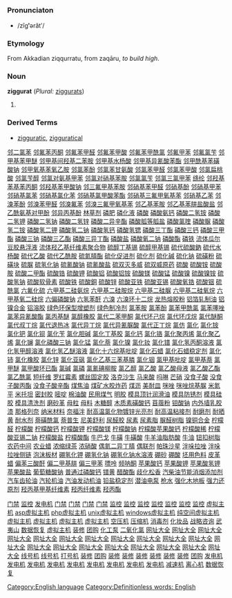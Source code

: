 =={{en}}==
[[Category:English language]]
===Pronunciaton===
*/zĭg'''ʹ'''ərătʹ/
===Etymology===
From Akkadian ziqqurratu, from zaqāru, ''to build high''.<!-- Akkadian needs to be put in native script -->
===Noun===
'''ziggurat''' (''Plural:'' [[ziggurats]])

#{{stub}} [[Category:Definitionless words: English]]

===Derived Terms===
*[[zigguratic]], [[zigguratical]]
[http://www.shop263.com/i-1/1.htm 邻二氯苯]
[http://www.shop263.com/i-1/2.htm 邻氟苯丙酮]
[http://www.shop263.com/i-1/3.htm 邻氟苯甲醛]
[http://www.shop263.com/i-1/4.htm 邻氟苯甲酸]
[http://www.shop263.com/i-1/5.htm 邻氟苯甲酰氯]
[http://www.shop263.com/i-1/6.htm 邻氟甲苯]
[http://www.shop263.com/i-1/7.htm 邻氟氯苄]
[http://www.shop263.com/i-1/8.htm 邻甲基苯甲醚]
[http://www.shop263.com/i-1/9.htm 邻甲基间羟基二苯胺]
[http://www.shop263.com/i-1/10.htm 邻甲基水杨酸]
[http://www.shop263.com/i-1/11.htm 邻甲基异氰酸苯酯]
[http://www.shop263.com/i-1/12.htm 邻甲酰基苯磺酸钠]
[http://www.shop263.com/i-1/13.htm 邻甲氧基苯氧乙胺]
[http://www.shop263.com/i-1/14.htm 邻氯苯酚]
[http://www.shop263.com/i-1/15.htm 邻氯苯甘氨酸]
[http://www.shop263.com/i-1/16.htm 邻氯苯甲醛]
[http://www.shop263.com/i-1/17.htm 邻氯苯甲酸]
[http://www.shop263.com/i-1/18.htm 邻氯扁桃酸]
[http://www.shop263.com/i-1/19.htm 邻氯苄醇]
[http://www.shop263.com/i-1/20.htm 邻氯对氨基甲苯]
[http://www.shop263.com/i-1/21.htm 邻氯对硝基苯胺]
[http://www.shop263.com/i-1/22.htm 邻氯氯苄]
[http://www.shop263.com/i-1/23.htm 邻氯三氯甲苯]
[http://www.shop263.com/i-1/24.htm 绦纶]
[http://www.shop263.com/i-1/25.htm 邻羟基苯基苯丙酮]
[http://www.shop263.com/i-1/26.htm 邻羟基苯甲酸钠]
[http://www.shop263.com/i-1/27.htm 邻三氟甲基苯胺]
[http://www.shop263.com/i-1/28.htm 邻硝基苯甲醛]
[http://www.shop263.com/i-1/29.htm 邻硝基酚]
[http://www.shop263.com/i-1/30.htm 邻硝基甲苯]
[http://www.shop263.com/i-1/31.htm 邻硝基氯苯]
[http://www.shop263.com/i-1/32.htm 邻硝基氯化苯]
[http://www.shop263.com/i-1/33.htm 邻硝基氯甲酸苯酯]
[http://www.shop263.com/i-1/34.htm 邻硝基三氟甲氧基苯]
[http://www.shop263.com/i-1/35.htm 邻硝基乙苯]
[http://www.shop263.com/i-1/36.htm 邻溴苯酚]
[http://www.shop263.com/i-1/37.htm 邻溴苯甲醛]
[http://www.shop263.com/i-1/38.htm 邻溴氟苯]
[http://www.shop263.com/i-1/39.htm 邻溴三氟甲氧基苯]
[http://www.shop263.com/i-1/40.htm 邻乙基苯胺]
[http://www.shop263.com/i-1/41.htm 邻乙基苯肼盐酸盐]
[http://www.shop263.com/i-1/42.htm 邻乙酰氨基对甲酚]
[http://www.shop263.com/i-1/43.htm 邻异丙基酚]
[http://www.shop263.com/i-1/44.htm 林草剂]
[http://www.shop263.com/i-1/45.htm 磷肥]
[http://www.shop263.com/i-1/46.htm 磷化液]
[http://www.shop263.com/i-1/47.htm 磷酸]
[http://www.shop263.com/i-1/48.htm 磷酸氨钙]
[http://www.shop263.com/i-1/49.htm 磷酸二氢铵]
[http://www.shop263.com/i-1/50.htm 磷酸二氢钾]
[http://www.shop263.com/i-1/51.htm 磷酸二氢钠]
[http://www.shop263.com/i-1/52.htm 磷酸二氢锌]
[http://www.shop263.com/i-1/53.htm 磷酸二异辛酯]
[http://www.shop263.com/i-1/54.htm 磷酸胍等胍盐]
[http://www.shop263.com/i-1/55.htm 磷酸氯喹]
[http://www.shop263.com/i-1/56.htm 磷酸脲]
[http://www.shop263.com/i-1/57.htm 磷酸氢二铵]
[http://www.shop263.com/i-1/58.htm 磷酸氢二钾]
[http://www.shop263.com/i-1/59.htm 磷酸氢二钠]
[http://www.shop263.com/i-1/60.htm 磷酸氢钙]
[http://www.shop263.com/i-1/61.htm 磷酸氢锶]
[http://www.shop263.com/i-1/62.htm 磷酸三丁酯]
[http://www.shop263.com/i-1/63.htm 磷酸三钙]
[http://www.shop263.com/i-1/64.htm 磷酸三甲酯]
[http://www.shop263.com/i-1/65.htm 磷酸三钠]
[http://www.shop263.com/i-1/66.htm 磷酸三乙酯]
[http://www.shop263.com/i-1/67.htm 磷酸三异丁酯]
[http://www.shop263.com/i-1/68.htm 磷酸盐]
[http://www.shop263.com/i-1/69.htm 磷酸氧二钠]
[http://www.shop263.com/i-1/70.htm 磷酸酯]
[http://www.shop263.com/i-1/71.htm 磷铁]
[http://www.shop263.com/i-1/72.htm 流体瓜尔豆胶悬浮液]
[http://www.shop263.com/i-1/73.htm 流体羟乙基纤维素聚合物]
[http://www.shop263.com/i-1/74.htm 硫醇丁基锡]
[http://www.shop263.com/i-1/75.htm 硫醇甲基锡]
[http://www.shop263.com/i-1/76.htm 硫代硫酸鈉]
[http://www.shop263.com/i-1/77.htm 硫代水杨酸]
[http://www.shop263.com/i-1/78.htm 硫代乙酸]
[http://www.shop263.com/i-1/79.htm 硫代乙酰胺]
[http://www.shop263.com/i-1/80.htm 硫氮腈酯]
[http://www.shop263.com/i-1/81.htm 硫化促进剂]
[http://www.shop263.com/i-1/82.htm 硫化剂]
[http://www.shop263.com/i-1/83.htm 硫化碱]
[http://www.shop263.com/i-1/84.htm 硫化钠]
[http://www.shop263.com/i-1/85.htm 硫磺粉]
[http://www.shop263.com/i-1/86.htm 硫磺块]
[http://www.shop263.com/i-1/87.htm 硫脲]
[http://www.shop263.com/i-1/88.htm 硫氢化钠]
[http://www.shop263.com/i-1/89.htm 硫氰酸钠]
[http://www.shop263.com/i-1/90.htm 硫氰酸盐]
[http://www.shop263.com/i-1/91.htm 硫双灭多威]
[http://www.shop263.com/i-1/92.htm 硫双威原药]
[http://www.shop263.com/i-1/93.htm 硫酸]
[http://www.shop263.com/i-1/94.htm 硫酸铵]
[http://www.shop263.com/i-1/95.htm 硫酸胺]
[http://www.shop263.com/i-1/96.htm 硫酸二甲酯]
[http://www.shop263.com/i-1/97.htm 硫酸锆]
[http://www.shop263.com/i-1/98.htm 硫酸钾]
[http://www.shop263.com/i-1/99.htm 硫酸铝]
[http://www.shop263.com/i-1/100.htm 硫酸铝铵]
[http://www.shop263.com/i-1/101.htm 硫酸镁]
[http://www.shop263.com/i-1/102.htm 硫酸锰]
[http://www.shop263.com/i-1/103.htm 硫酸镍]
[http://www.shop263.com/i-1/104.htm 硫酸镍铵]
[http://www.shop263.com/i-1/105.htm 硫酸氢钠]
[http://www.shop263.com/i-1/106.htm 硫酸软骨素]
[http://www.shop263.com/i-1/107.htm 硫酸铁]
[http://www.shop263.com/i-1/108.htm 硫酸銅]
[http://www.shop263.com/i-1/109.htm 硫酸锌]
[http://www.shop263.com/i-1/110.htm 硫酸亚铁]
[http://www.shop263.com/i-1/111.htm 硫酸亚锡]
[http://www.shop263.com/i-1/112.htm 硫酸氧锆]
[http://www.shop263.com/i-1/113.htm 硫酸铟]
[http://www.shop263.com/i-1/114.htm 硫酰氯]
[http://www.shop263.com/i-1/115.htm 六氟化硫]
[http://www.shop263.com/i-1/116.htm 六甲基二硅氨烷]
[http://www.shop263.com/i-1/117.htm 六甲基二硅胺烷]
[http://www.shop263.com/i-1/118.htm 六甲基二硅脲]
[http://www.shop263.com/i-1/119.htm 六甲基二硅氧烷]
[http://www.shop263.com/i-1/120.htm 六甲基氧二硅烷]
[http://www.shop263.com/i-1/121.htm 六偏磷酸钠]
[http://www.shop263.com/i-1/122.htm 六氢苯酐]
[http://www.shop263.com/i-1/123.htm 六溴]
[http://www.shop263.com/i-1/124.htm 六溴环十二烷]
[http://www.shop263.com/i-1/125.htm 龙热熔胶粉]
[http://www.shop263.com/i-1/126.htm 铝箔轧制油]
[http://www.shop263.com/i-1/127.htm 铝镍合金]
[http://www.shop263.com/i-1/128.htm 铝溶胶]
[http://www.shop263.com/i-1/129.htm 绿色环保型增塑剂]
[http://www.shop263.com/i-1/130.htm 绿色制冷剂]
[http://www.shop263.com/i-1/131.htm 氯苯胺]
[http://www.shop263.com/i-1/132.htm 氯苯酚]
[http://www.shop263.com/i-1/133.htm 氯苯甲酰氯]
[http://www.shop263.com/i-1/134.htm 氯苯噻唑]
[http://www.shop263.com/i-1/135.htm 氯苯异氰酸酯]
[http://www.shop263.com/i-1/136.htm 氯丙基醚]
[http://www.shop263.com/i-1/137.htm 氯醇橡胶]
[http://www.shop263.com/i-1/138.htm 氯代二苯甲酮]
[http://www.shop263.com/i-1/139.htm 氯代环己烷]
[http://www.shop263.com/i-1/140.htm 氯代环戊烷]
[http://www.shop263.com/i-1/141.htm 氯代醚酮]
[http://www.shop263.com/i-1/142.htm 氯代叔丁烷]
[http://www.shop263.com/i-1/143.htm 氯代退热冰]
[http://www.shop263.com/i-1/144.htm 氯代异丁烷]
[http://www.shop263.com/i-1/145.htm 氯代异氰脲酸]
[http://www.shop263.com/i-1/146.htm 氯代正丁烷]
[http://www.shop263.com/i-1/147.htm 氯仿]
[http://www.shop263.com/i-1/148.htm 氯化]
[http://www.shop263.com/i-1/149.htm 氯化铵]
[http://www.shop263.com/i-1/150.htm 氯化钯]
[http://www.shop263.com/i-1/151.htm 氯化钡]
[http://www.shop263.com/i-1/152.htm 氯化苄]
[http://www.shop263.com/i-1/153.htm 氯化胆碱]
[http://www.shop263.com/i-1/154.htm 氯化丁基胶]
[http://www.shop263.com/i-1/155.htm 氯化钙]
[http://www.shop263.com/i-1/156.htm 氯化铬]
[http://www.shop263.com/i-1/157.htm 氯化聚丙烯]
[http://www.shop263.com/i-1/158.htm 氯化聚乙烯]
[http://www.shop263.com/i-1/159.htm 氯化镧]
[http://www.shop263.com/i-1/160.htm 氯化磷酸三钠]
[http://www.shop263.com/i-1/161.htm 氯化锰]
[http://www.shop263.com/i-1/162.htm 氯化萘]
[http://www.shop263.com/i-1/163.htm 氯化镍]
[http://www.shop263.com/i-1/164.htm 氯化钕]
[http://www.shop263.com/i-1/165.htm 氯化镨]
[http://www.shop263.com/i-1/166.htm 氯化氢丙酮溶液]
[http://www.shop263.com/i-1/167.htm 氯化氢甲醇溶液]
[http://www.shop263.com/i-1/168.htm 氯化氢乙醚溶液]
[http://www.shop263.com/i-1/169.htm 氯化十六烷基吡啶]
[http://www.shop263.com/i-1/170.htm 氯化石蜡]
[http://www.shop263.com/i-1/171.htm 氯化石蜡稳定剂]
[http://www.shop263.com/i-1/172.htm 氯化铈]
[http://www.shop263.com/i-1/173.htm 氯化橡胶]
[http://www.shop263.com/i-1/174.htm 氯化锌]
[http://www.shop263.com/i-1/175.htm 氯化亚砜]
[http://www.shop263.com/i-1/176.htm 氯化乙基三苯基膦]
[http://www.shop263.com/i-1/177.htm 氯化铟]
[http://www.shop263.com/i-1/178.htm 氯甲基吡啶]
[http://www.shop263.com/i-1/179.htm 氯甲基萘]
[http://www.shop263.com/i-1/180.htm 氯甲醚]
[http://www.shop263.com/i-1/181.htm 氯甲酸环已酯]
[http://www.shop263.com/i-1/182.htm 氯碱]
[http://www.shop263.com/i-1/183.htm 氯磷]
[http://www.shop263.com/i-1/184.htm 氯氰碘柳胺]
[http://www.shop263.com/i-1/185.htm 氯乙醇]
[http://www.shop263.com/i-1/186.htm 氯乙酸]
[http://www.shop263.com/i-1/187.htm 氯乙酸母液]
[http://www.shop263.com/i-1/188.htm 氯乙酸乙酯]
[http://www.shop263.com/i-1/189.htm 氯乙酰氯]
[http://www.shop263.com/i-1/190.htm 短纤维]
[http://www.shop263.com/i-1/191.htm 罗红霉素]
[http://www.shop263.com/i-1/192.htm 螺丝固定胶]
[http://www.shop263.com/i-1/193.htm 洛克沙生]
[http://www.shop263.com/i-1/194.htm 马来酸]
[http://www.shop263.com/i-1/195.htm 吗啉]
[http://www.shop263.com/i-1/196.htm 芒硝]
[http://www.shop263.com/i-1/197.htm 没食子酸]
[http://www.shop263.com/i-1/198.htm 没食子酸丙酯]
[http://www.shop263.com/i-1/199.htm 没食子酸辛酯]
[http://www.shop263.com/i-1/200.htm 煤焦油]
[http://www.shop263.com/i-1/201.htm 煤矿水胶炸药]
[http://www.shop263.com/i-1/202.htm 煤沥]
[http://www.shop263.com/i-1/203.htm 美耐皿]
[http://www.shop263.com/i-1/204.htm 咪唑]
[http://www.shop263.com/i-1/205.htm 咪唑烷基脲]
[http://www.shop263.com/i-1/206.htm 米氮平]
[http://www.shop263.com/i-1/207.htm 米托坦]
[http://www.shop263.com/i-1/208.htm 密封胶]
[http://www.shop263.com/i-1/209.htm 嘧啶]
[http://www.shop263.com/i-1/210.htm 棉油酸]
[http://www.shop263.com/i-1/211.htm 民用煤气]
[http://www.shop263.com/i-1/212.htm 明胶]
[http://www.shop263.com/i-1/213.htm 模具顶针润滑油]
[http://www.shop263.com/i-1/214.htm 模具防锈剂]
[http://www.shop263.com/i-1/215.htm 模具硅胶]
[http://www.shop263.com/i-1/216.htm 模具清洗剂]
[http://www.shop263.com/i-1/217.htm 磨砂革]
[http://www.shop263.com/i-1/218.htm 母粒]
[http://www.shop263.com/i-1/219.htm 母料]
[http://www.shop263.com/i-1/220.htm 木糖醇]
[http://www.shop263.com/i-1/221.htm 木质素磺酸钙]
[http://www.shop263.com/i-1/222.htm 苜蓿粉]
[http://www.shop263.com/i-1/223.htm 钼酸钠]
[http://www.shop263.com/i-1/224.htm 内外墙乳胶漆]
[http://www.shop263.com/i-1/225.htm 那格列奈]
[http://www.shop263.com/i-1/226.htm 纳米材料]
[http://www.shop263.com/i-1/227.htm 奈福泮]
[http://www.shop263.com/i-1/228.htm 耐高温氯化物镀锌光亮剂]
[http://www.shop263.com/i-1/229.htm 耐高温粘接剂]
[http://www.shop263.com/i-1/230.htm 耐磨剂]
[http://www.shop263.com/i-1/231.htm 耐晒黄]
[http://www.shop263.com/i-1/232.htm 耐水剂]
[http://www.shop263.com/i-1/233.htm 萘磺酰氯]
[http://www.shop263.com/i-1/234.htm 萘普生]
[http://www.shop263.com/i-1/235.htm 尼美舒利]
[http://www.shop263.com/i-1/236.htm 尿醛胶]
[http://www.shop263.com/i-1/237.htm 尿素]
[http://www.shop263.com/i-1/238.htm 尿素脂]
[http://www.shop263.com/i-1/239.htm 脲醛树脂]
[http://www.shop263.com/i-1/240.htm 镍铜合金]
[http://www.shop263.com/i-1/241.htm 柠檬醛]
[http://www.shop263.com/i-1/242.htm 柠檬酸]
[http://www.shop263.com/i-1/243.htm 柠檬酸钙]
[http://www.shop263.com/i-1/244.htm 柠檬酸钾]
[http://www.shop263.com/i-1/245.htm 柠檬酸镁]
[http://www.shop263.com/i-1/246.htm 柠檬酸钠]
[http://www.shop263.com/i-1/247.htm 柠檬酸苹果酸钙]
[http://www.shop263.com/i-1/248.htm 柠檬酸稀]
[http://www.shop263.com/i-1/249.htm 柠檬酸亚锡二钠]
[http://www.shop263.com/i-1/250.htm 柠檬酸盐]
[http://www.shop263.com/i-1/251.htm 柠檬酸酯]
[http://www.shop263.com/i-1/252.htm 牛巴戈]
[http://www.shop263.com/i-1/253.htm 牛磺]
[http://www.shop263.com/i-1/254.htm 牛磺酸]
[http://www.shop263.com/i-1/255.htm 牛羊油脂肪酸]
[http://www.shop263.com/i-1/256.htm 牛油]
[http://www.shop263.com/i-1/257.htm 钮扣树脂]
[http://www.shop263.com/i-1/258.htm 农药中间]
[http://www.shop263.com/i-1/259.htm 农业蜡]
[http://www.shop263.com/i-1/260.htm 浓缩绿茶]
[http://www.shop263.com/i-1/261.htm 浓硝酸]
[http://www.shop263.com/i-1/262.htm 偶氮二异丁腈]
[http://www.shop263.com/i-1/263.htm 偶联剂]
[http://www.shop263.com/i-1/264.htm 帕珠沙星]
[http://www.shop263.com/i-1/265.htm 泮哚拉唑]
[http://www.shop263.com/i-1/266.htm 泮哚拉唑侧链]
[http://www.shop263.com/i-1/267.htm 泡沫板材]
[http://www.shop263.com/i-1/268.htm 硼氢化钾]
[http://www.shop263.com/i-1/269.htm 硼氢化钠]
[http://www.shop263.com/i-1/270.htm 硼氢化钠水溶液]
[http://www.shop263.com/i-1/271.htm 硼砂]
[http://www.shop263.com/i-1/272.htm 硼酸]
[http://www.shop263.com/i-1/273.htm 坯用色料]
[http://www.shop263.com/i-1/274.htm 皮革蜡]
[http://www.shop263.com/i-1/275.htm 偏苯三酸酐]
[http://www.shop263.com/i-1/276.htm 偏二甲基肼]
[http://www.shop263.com/i-1/277.htm 偏三甲苯]
[http://www.shop263.com/i-1/278.htm 嘌呤]
[http://www.shop263.com/i-1/279.htm 频呐酮]
[http://www.shop263.com/i-1/280.htm 苹果酸钙]
[http://www.shop263.com/i-1/281.htm 苹果酸钾]
[http://www.shop263.com/i-1/282.htm 苹果酸氢钾]
[http://www.shop263.com/i-1/283.htm 苹果酸盐]
[http://www.shop263.com/i-1/284.htm 葡萄糖酸钠]
[http://www.shop263.com/i-1/285.htm 普通过磷酸钙]
[http://www.shop263.com/i-1/286.htm 镨黄]
[http://www.shop263.com/i-1/287.htm 醋酸酯]
[http://www.shop263.com/i-1/288.htm 歧化松香]
[http://www.shop263.com/i-1/289.htm 汽柴油节能消烟添加剂]
[http://www.shop263.com/i-1/290.htm 汽车齿轮油]
[http://www.shop263.com/i-1/291.htm 汽轮机油]
[http://www.shop263.com/i-1/292.htm 汽油发动机油]
[http://www.shop263.com/i-1/293.htm 铅盐稳定剂]
[http://www.shop263.com/i-1/294.htm 潜油电泵]
[http://www.shop263.com/i-1/295.htm 枪水]
[http://www.shop263.com/i-1/296.htm 强化木地板]
[http://www.shop263.com/i-1/297.htm 强力还原剂]
[http://www.shop263.com/i-1/298.htm 羟丙基甲基纤维素]
[http://www.shop263.com/i-1/299.htm 羟丙纤维素]
[http://www.shop263.com/i-1/300.htm 羟丙酯] 










 

[http://www.haishun.net 门禁]
[http://www.haishun.net 监控]
[http://www.genset-sh.com 发电机]
[http://www.haishun.net/p_mjds.htm 门禁]
[http://www.haishun.net/p_mjds_dmmj.htm 门禁]
[http://www.haishun.net/p_mjds_lwmj.htm 门禁]
[http://www.haishun.net/p_mjds_yjs.htm 门禁]
[http://www.haishun.net/cctv.htm 监控]
[http://www.haishun.net/p_cctv_jk.htm 监控]
[http://www.haishun.net/p_cctv_jk_sxj.htm 监控]
[http://www.haishun.net/p_cctv_jk_xsq.htm 监控]
[http://www.haishun.net/p_cctv_jk_yplxj.htm 监控]
[http://www.haishun.net/p_cctv_jk_yt.htm 监控]
[http://www.haishun.net/p_cctv_jk_zj.htm 监控]
[http://www.7766888.com 虚拟主机]
[http://www.7766888.com/introcom.htm asp虚拟主机]
[http://www.7766888.com/introcn.htm php虚拟主机]
[http://www.7766888.com/u_puji.htm unix虚拟主机]
[http://www.7766888.com/mysql.htm windows虚拟主机]
[http://www.7766888.com/u_jingji.htm 纯空间虚拟主机]
[http://www.7766888.com/u_biaozhun.htm 虚拟主机]
[http://www.7766888.com/u_zhiqiang.htm 虚拟主机]
[http://www.7766888.com/w_jingji.htm 虚拟主机]
[http://www.7766888.com/w_biaozhun.htm 虚拟主机]
[http://www.asp169.com/marketingsoft1.htm 空压机]
[http://www.asp169.com/marketingsoft2.htm 压缩机]
[http://www.asp169.com/zhaoguan.htm 消毒剂]
[http://www.asp169.com/crm.htm 化妆品]
[http://www.asp169.com/marketingsoft3.htm 战略咨询]
[http://www.asp169.com/marketingsoft4.htm 武夷山]
[http://www.asp169.com/marketingsoft5.htm 数据恢复]
[http://haishun11.51.net 虚拟主机]
[http://decorate.51.net 装修]
[http://decorate.51.net 团购]
[http://www.xsjby.cn 化工泵]
[http://www.asp169.com/zhaoguan2.htm 二氧化氯]
[http://www.fm360.net 网址大全]
[http://www.fm360.net/page/001.html 网址大全]
[http://www.fm360.net/page/game.htm 网址大全]
[http://www.fm360.net/page/software.htm 网址大全]
[http://www.fm360.net/page/jinshi.htm 网址大全]
[http://www.fm360.net/page/music.htm 网址大全]
[http://www.fm360.net/page/053.html 网址大全]
[http://www.fm360.net/page/flash.htm 网址大全]
[http://www.fm360.net/page/newsweek.htm 网址大全]
[http://www.fm360.net/page/club.htm 网址大全]
[http://www.fm360.net/page/stock.htm 网址大全]
[http://www.fm360.net/page/love.htm 网址大全]
[http://www.fm360.net/page/netcard.htm 网址大全]
[http://www.fm360.net/page/025.html 网址大全]
[http://www.fm360.net/page/hardware.htm 网址大全]
[http://www.fm360.net/page/sport.htm 网址大全]
[http://www.fm360.net/page/shouji.htm 网址大全]
[http://www.fm360.net/page/ym.htm 网址大全]
[http://www.fm360.net/page/ylbj.htm 网址大全]
[http://www.fm360.net/page/car.htm 网址大全]
[http://www.jifamark.com 线号机]
[http://www.jifamark.com/xhj.htm 线号机]
[http://www.jifamark.com 打号机]
[http://www.funasia.cn 装修]
[http://www.funasia.cn 团购]
[http://www.funasia.cn/pinpai.asp 装修]
[http://www.funasia.cn/client/gb_list.asp 装修]
[http://www.funasia.cn/design/index.asp 装修]
[http://www.funasia.cn/funasiaHome/index.asp 装修]
[http://www.funasia.cn/jiancai.asp 装修]
[http://www.funasia.cn/shishang.asp 装修]
[http://www.funasia.cn/mall/AboutOur.htm 团购]
[http://www.genset-sh.com/cai.asp 发电机]
[http://www.genset-sh.com/tancu.asp 发电机]
[http://www.genset-sh.com/xi3.asp 发电机]
[http://www.genset-sh.com/lan.asp 发电机]
[http://www.genset-sh.com/leng.asp 发电机]
[http://www.genset-sh.com/jiyou.asp 发电机]
[http://www.genset-sh.com/ranyou.asp 发电机]
[http://www.genset-sh.com/kuongqi.asp 发电机]
[http://www.genset-sh.com/ssss.asp 发电机]
[http://www.zj-df.com 减速机]
[http://www.xhhj.com.cn 离心机]
[http://www.hdfix.com.cn 数据恢复]